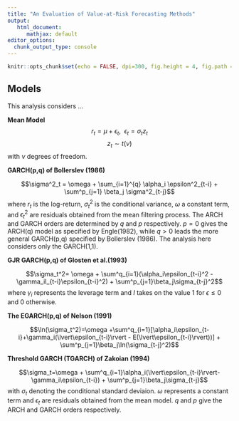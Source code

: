 ```yaml
---
title: "An Evaluation of Value-at-Risk Forecasting Methods"
output: 
   html_document: 
      mathjax: default
editor_options: 
  chunk_output_type: console
---
```


```r
knitr::opts_chunk$set(echo = FALSE, dpi=300, fig.height = 4, fig.path = "plots/README/README-")

```


## Models

This analysis considers ...

**Mean Model**
$$r_t = \mu + \epsilon_t ,\ \ \epsilon_t = \sigma_tz_t$$
$$z_t \sim t(\nu)$$
with $\nu$ degrees of freedom.

**GARCH(p,q) of Bollerslev (1986)**

$$\sigma^2_t = \omega + \sum_{i=1}^{q} \alpha_i \epsilon^2_{t-i} + \sum^p_{j=1} \beta_j \sigma^2_{t-j}$$
where $r_t$ is the log-return, $\sigma^2_t$ is the conditional variance, $\omega$ a constant term, and $\epsilon^2_t$ are residuals obtained from the mean filtering process. The ARCH and GARCH orders are determined by $q$ and $p$ respectively. $p = 0$ gives the ARCH(q) model as specified by Engle(1982), while $q > 0$ leads the more general GARCH(p,q) specified by Bollerslev (1986). The analysis here considers only the GARCH(1,1). 

**GJR GARCH(p,q) of Glosten et al.(1993)**

$$\sigma_t^2= \omega + \sum^q_{i=1}(\alpha_i\epsilon_{t-i}^2 -\gamma_iI_{t-i}\epsilon_{t-i}^2) + \sum^p_{j=1}\beta_j\sigma_{t-j}^2$$
where $\gamma_i$ represents the leverage term and $I$ takes on the value 1 for $\epsilon\leq0$ and 0 otherwise.

**The EGARCH(p,q) of Nelson (1991)**

$$\ln(\sigma_t^2)=\omega +\sum^q_{i=1}[\alpha_i\epsilon_{t-i}+\gamma_i(\lvert\epsilon_{t-i}\rvert - E(\lvert\epsilon_{t-i}\rvert))] + \sum^p_{j=1}\beta_j\ln(\sigma_{t-j}^2)$$

**Threshold GARCH (TGARCH) of Zakoian (1994)**

$$\sigma_t=\omega + \sum^q_{i=1}\alpha_i(\lvert\epsilon_{t-i}\rvert-\gamma_i\epsilon_{t-i}) + \sum^p_{j=1}\beta_j\sigma_{t-j}$$
with $\sigma_t$ denoting the conditional standard deviaion. $\omega$ represents a constant term and $\epsilon_t$ are residuals obtained from the mean model. $q$ and $p$ give the ARCH and GARCH orders respectively. 






   
   
   
   
   
   
   
   
   
   
   